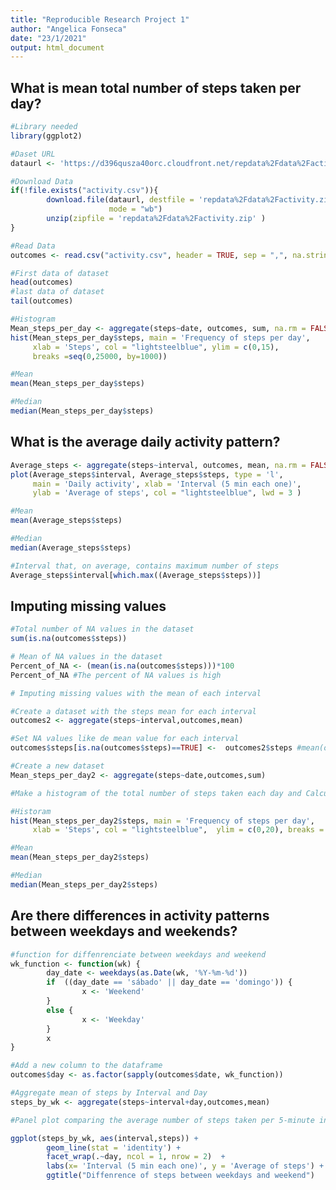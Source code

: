---
title: "Reproducible Research Project 1"
author: "Angelica Fonseca"
date: "23/1/2021"
output: html_document
---


## What is mean total number of steps taken per day?

```{r Mean steps per day, echo = TRUE}

#Library needed
library(ggplot2)

#Daset URL
dataurl <- 'https://d396qusza40orc.cloudfront.net/repdata%2Fdata%2Factivity.zip'

#Download Data
if(!file.exists("activity.csv")){
        download.file(dataurl, destfile = 'repdata%2Fdata%2Factivity.zip', 
                      mode = "wb")
        unzip(zipfile = 'repdata%2Fdata%2Factivity.zip' )
}

#Read Data
outcomes <- read.csv("activity.csv", header = TRUE, sep = ",", na.strings = "NA" )

#First data of dataset
head(outcomes)
#last data of dataset
tail(outcomes)

#Histogram
Mean_steps_per_day <- aggregate(steps~date, outcomes, sum, na.rm = FALSE)
hist(Mean_steps_per_day$steps, main = 'Frequency of steps per day', 
     xlab = 'Steps', col = "lightsteelblue", ylim = c(0,15), 
     breaks =seq(0,25000, by=1000))

#Mean
mean(Mean_steps_per_day$steps)

#Median
median(Mean_steps_per_day$steps)
```
## What is the average daily activity pattern?

```{r Average daily activity pattern, echo = TRUE}
Average_steps <- aggregate(steps~interval, outcomes, mean, na.rm = FALSE)
plot(Average_steps$interval, Average_steps$steps, type = 'l', 
     main = 'Daily activity', xlab = 'Interval (5 min each one)', 
     ylab = 'Average of steps', col = "lightsteelblue", lwd = 3 )

#Mean
mean(Average_steps$steps)

#Median
median(Average_steps$steps)

#Interval that, on average, contains maximum number of steps
Average_steps$interval[which.max((Average_steps$steps))]

```

## Imputing missing values

```{r Missing values, echo = TRUE}

#Total number of NA values in the dataset
sum(is.na(outcomes$steps))

# Mean of NA values in the dataset
Percent_of_NA <- (mean(is.na(outcomes$steps)))*100
Percent_of_NA #The percent of NA values is high

# Imputing missing values with the mean of each interval

#Create a dataset with the steps mean for each interval
outcomes2 <- aggregate(steps~interval,outcomes,mean)

#Set NA values like de mean value for each interval
outcomes$steps[is.na(outcomes$steps)==TRUE] <-  outcomes2$steps #mean(outcomes$steps, na.rm=TRUE)

#Create a new dataset 
Mean_steps_per_day2 <- aggregate(steps~date,outcomes,sum)

#Make a histogram of the total number of steps taken each day and Calculate and report the mean and median total number of steps taken per day. Do these values differ from the estimates from the first part of the assignment? What is the impact of imputing missing data on the estimates of the total daily number of steps?

#Historam
hist(Mean_steps_per_day2$steps, main = 'Frequency of steps per day', 
     xlab = 'Steps', col = "lightsteelblue",  ylim = c(0,20), breaks = seq(0,25000, by=1000))

#Mean
mean(Mean_steps_per_day2$steps)

#Median
median(Mean_steps_per_day2$steps)
```

## Are there differences in activity patterns between weekdays and weekends?

```{r Difference of activity between weekdays and weekends, echo = TRUE}

#function for diffenrenciate between weekdays and weekend
wk_function <- function(wk) {
        day_date <- weekdays(as.Date(wk, '%Y-%m-%d'))
        if  ((day_date == 'sábado' || day_date == 'domingo')) {
                x <- 'Weekend'
        } 
        else {
                x <- 'Weekday'
        }
        x
}

#Add a new column to the dataframe
outcomes$day <- as.factor(sapply(outcomes$date, wk_function))

#Aggregate mean of steps by Interval and Day
steps_by_wk <- aggregate(steps~interval+day,outcomes,mean)

#Panel plot comparing the average number of steps taken per 5-minute interval across weekdays and weekends

ggplot(steps_by_wk, aes(interval,steps)) +
        geom_line(stat = 'identity') + 
        facet_wrap(.~day, ncol = 1, nrow = 2)  + 
        labs(x= 'Interval (5 min each one)', y = 'Average of steps') + 
        ggtitle("Diffenrence of steps between weekdays and weekend")

```
